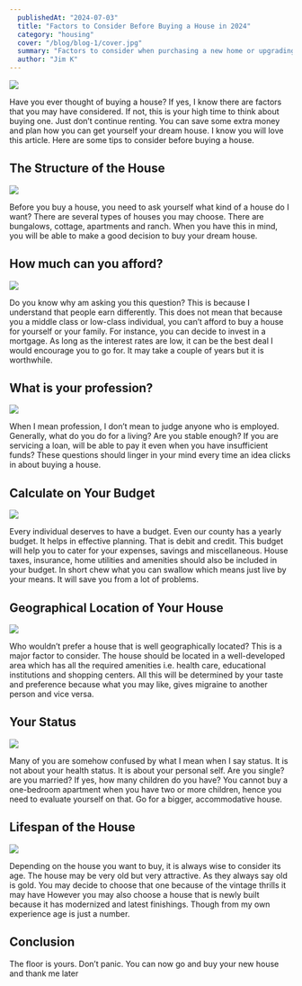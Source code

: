 ```yaml
---
  publishedAt: "2024-07-03"
  title: "Factors to Consider Before Buying a House in 2024"
  category: "housing"
  cover: "/blog/blog-1/cover.jpg"
  summary: "Factors to consider when purchasing a new home or upgrading your house considering House taxes, insurance, home utilities and amenities should also be included in your budget"
  author: "Jim K"
---
```



![](/public/blog/blog-1/cover.jpg)

Have you ever thought of buying a house? If yes, I know there are factors that you may have considered. If not, this is your high time to think about buying one. Just don’t continue renting. You can save some extra money and plan how you can get yourself your dream house. I know you will love this article. Here are some tips to consider before buying a house.

## The Structure of the House

![](/public//blog/blog-1/image-2.png)

Before you buy a house, you need to ask yourself what kind of a house do I want? There are several types of houses you may choose. There are bungalows, cottage, apartments and ranch. When you have this in mind, you will be able to make a good decision to buy your dream house.

## How much can you afford?

![](/public/blog/blog-1/image-3.png)

Do you know why am asking you this question? This is because I understand that people earn differently. This does not mean that because you a middle class or low-class individual, you can’t afford to buy a house for yourself or your family. For instance, you can decide to invest in a mortgage. As long as the interest rates are low, it can be the best deal I would encourage you to go for. It may take a couple of years but it is worthwhile.

## What is your profession?

![](/public/blog/blog-1/image-4.png)

When I mean profession, I don’t mean to judge anyone who is employed. Generally, what do you do for a living? Are you stable enough? If you are servicing a loan, will be able to pay it even when you have insufficient funds? These questions should linger in your mind every time an idea clicks in about buying a house.

## Calculate on Your Budget

![](/public/blog/blog-1/image-5.png)

Every individual deserves to have a budget. Even our county has a yearly budget. It helps in effective planning. That is debit and credit. This budget will help you to cater for your expenses, savings and miscellaneous. House taxes, insurance, home utilities and amenities should also be included in your budget. In short chew what you can swallow which means just live by your means. It will save you from a lot of problems.

## Geographical Location of Your House 

![](/public/blog/blog-1/image-6.png)

Who wouldn’t prefer a house that is well geographically located? This is a major factor to consider. The house should be located in a well-developed area which has all the required amenities i.e. health care, educational institutions and shopping centers. All this will be determined by your taste and preference because what you may like, gives migraine to another person and vice versa.

## Your Status

![](/public/blog/blog-1/image-7.png)

Many of you are somehow confused by what I mean when I say status. It is not about your health status. It is about your personal self. Are you single? are you married? If yes, how many children do you have? You cannot buy a one-bedroom apartment when you have two or more children, hence you need to evaluate yourself on that. Go for a bigger, accommodative house.

## Lifespan of the House

![](/public/blog/blog-1/image-8.png)

Depending on the house you want to buy, it is always wise to consider its age. The house may be very old but very attractive. As they always say old is gold. You may decide to choose that one because of the vintage thrills it may have However you may also choose a house that is newly built because it has modernized and latest finishings. Though from my own experience age is just a number.

## Conclusion

The floor is yours. Don’t panic. You can now go and buy your new house and thank me later